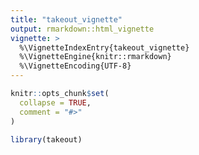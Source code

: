 ```yaml
---
title: "takeout_vignette"
output: rmarkdown::html_vignette
vignette: >
  %\VignetteIndexEntry{takeout_vignette}
  %\VignetteEngine{knitr::rmarkdown}
  %\VignetteEncoding{UTF-8}
---
```


```r
knitr::opts_chunk$set(
  collapse = TRUE,
  comment = "#>"
)
```

```r
library(takeout)
```
